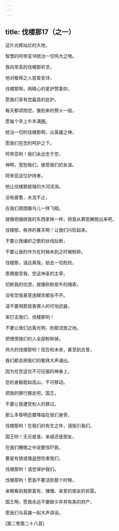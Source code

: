 ```yaml
---
---
---
```

title: 伐楼那17（之一）
---




这片光辉灿烂的大地，

智慧的阿帝亚18统治一切伟大之物。

我向至高的伐楼那祈求，

他对敬拜之人慈爱安详。

伐楼那啊，用精心的爱护赞美你，

愿我们享有您最高的庇护。

每天都颂扬您，像到来的祭火一般，

愿每个早上牛羊满圈。

统治一切的伐楼那啊，众英雄之神，

愿我们在您的呵护之下。

阿帝亚哟！我们永远忠于您，

神啊，宽恕我们，接受我们的友谊。

阿帝亚这位护持者，

他让伐楼那统辖的大河流淌。

没有疲惫，水流不止，

在我们周围像鸟儿一样飞翔。

就像把捆绑我的东西拿掉一样，把我从罪恶解脱出来吧，

伐楼那，秩序的春天啊！让我们兴旺起来。

不要让我编织之歌的丝线扯断，

不要让我的作为在时候未到之时被粉碎。

伐楼那，请远离我，劫去一切危险，

恩赐接受我，您这神圣的主宰。

切断我的忧虑，就像砍断拴牛的绳索，

没有您我甚至连眼帘都张不开。

请不要用那戕害罪人的可怕武器，

来打击我们，伐楼那哟！

不要让我们远离光明，到那流放之地。

把憎恨我们的人全部粉碎掉。

伟大的伐楼那哟！现在和未来，甚至到古昔，

我们都会把我们的敬拜大声诵出。

因为在您这位不可征服的神身上，

您的身躯稳如高山，不可移动。

把我的罪行挪走吧，国王，

不要让我遭受别人的罪过。

那么多黎明还要降临在我们身旁，

伐楼那哟！在我们的有生之年，请指引我们。

国王哟！无论是谁，亲戚还是朋友，

在我们睡眠之中说要惊吓我，

要是有狼或强盗想伤害我们，

伐楼那哟！请您保护我们。

伐楼那哟！愿我不要活到那个时候，

亲眼看到我那富有、慷慨、亲爱的朋友的贫匮。

国王啊，愿我永远不要缺少井井有条的财产，

愿我们与英雄一起大声讲话。

[第二卷第二十八首]